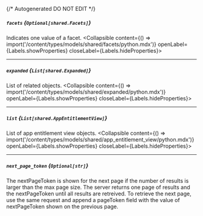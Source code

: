{/* Autogenerated DO NOT EDIT  */}

##### `facets` *{`Optional[shared.Facets]`}*
Indicates one value of a facet.
<Collapsible content={() => import('/content/types/models/shared/facets/python.mdx')} openLabel={Labels.showProperties} closeLabel={Labels.hideProperties}>
</Collapsible>

---
##### `expanded` *{`List[shared.Expanded]`}*
List of related objects.
<Collapsible content={() => import('/content/types/models/shared/expanded/python.mdx')} openLabel={Labels.showProperties} closeLabel={Labels.hideProperties}>
</Collapsible>

---
##### `list` *{`List[shared.AppEntitlementView]`}*
List of app entitlement view objects.
<Collapsible content={() => import('/content/types/models/shared/app_entitlement_view/python.mdx')} openLabel={Labels.showProperties} closeLabel={Labels.hideProperties}>
</Collapsible>

---
##### `next_page_token` *{`Optional[str]`}*
The nextPageToken is shown for the next page if the number of results is larger than the max page size. The server returns one page of results and the nextPageToken until all results are retreived. To retrieve the next page, use the same request and append a pageToken field with the value of nextPageToken shown on the previous page.


